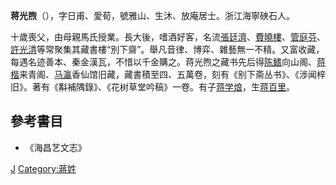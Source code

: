 '''蒋光煦'''（{{bd|1813年||1860年||}}），字日甫、愛荀，號雅山、生沐、放庵居士。浙江海寧硤石人。

十歲喪父，由母親馬氏授業。長大後，嗜酒好客，名流[[張廷濟|張廷濟]]、[[費曉樓|費曉樓]]、[[管庭芬|管庭芬]]、[[許光清|許光清]]等常聚集其藏書樓“別下齋”。舉凡音律、博弈、雜藝無一不精。又富收藏，每遇名迹善本、秦金漢瓦，不惜以千金購之。蒋光煦之藏书先后得[[陈鳍|陈鳍]]向山阁、[[蒋楷|蒋楷]]来青阁、[[马瀛|马瀛]]香仙馆旧藏，藏書積至四、五萬卷，刻有《别下斋丛书》、《涉闻梓旧》。著有《斠補隅錄》、《花树草堂吟稿》一卷。有子[[蒋学烺|蒋学烺]]，生[[蒋百里|蒋百里]]。

==參考書目==
* 《海昌艺文志》
[[Category:清朝藏書家|J]]
[[Category:蔣姓|Category:蔣姓]]